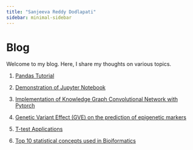 ```yaml
---
title: "Sanjeeva Reddy Dodlapati"
sidebar: minimal-sidebar
---
```


# Blog

Welcome to my blog. Here, I share my thoughts on various topics.


1.  [Pandas Tutorial](about.qmd)

2.  [Demonstration of Jupyter Notebook](hello.html)

3.  [Implementation of Knowledge Graph Convolutional Network with Pytorch](KGCN.html)

4. [Genetic Variant Effect (GVE) on the prediction of epigenetic markers](gve.html)

5. [T-test Applications](T-test-alt.html)

6. [Top 10 statistical concepts used in Bioiformatics](Top10_bioinfo_stats.html)
